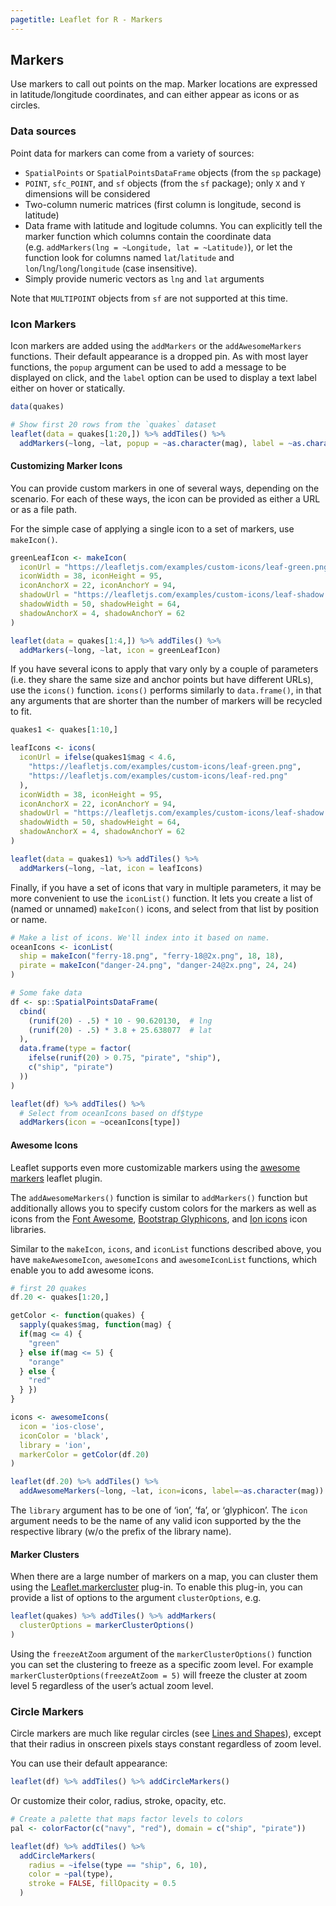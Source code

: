 ```yaml
---
pagetitle: Leaflet for R - Markers
---
```


## Markers

Use markers to call out points on the map. Marker locations are expressed in latitude/longitude coordinates, and can either appear as icons or as circles.

### Data sources

Point data for markers can come from a variety of sources:

- `SpatialPoints` or `SpatialPointsDataFrame` objects (from the `sp` package)
- `POINT`, `sfc_POINT`, and `sf` objects (from the `sf` package); only `X` and `Y` dimensions will be considered
- Two-column numeric matrices (first column is longitude, second is latitude)
- Data frame with latitude and logitude columns. You can explicitly tell the marker function which columns contain the coordinate data (e.g. `addMarkers(lng = ~Longitude, lat = ~Latitude)`), or let the function look for columns named `lat`/`latitude` and `lon`/`lng`/`long`/`longitude` (case insensitive).
- Simply provide numeric vectors as `lng` and `lat` arguments

Note that `MULTIPOINT` objects from `sf` are not supported at this time.

### Icon Markers

Icon markers are added using the `addMarkers` or the `addAwesomeMarkers` functions. Their default appearance is a dropped pin. As with most layer functions, the `popup` argument can be used to add a message to be displayed on click, and the `label` option can be used to display a text label either on hover or statically.

```r
data(quakes)

# Show first 20 rows from the `quakes` dataset
leaflet(data = quakes[1:20,]) %>% addTiles() %>%
  addMarkers(~long, ~lat, popup = ~as.character(mag), label = ~as.character(mag))
```

#### Customizing Marker Icons

You can provide custom markers in one of several ways, depending on the scenario. For each of these ways, the icon can be provided as either a URL or as a file path.

For the simple case of applying a single icon to a set of markers, use `makeIcon()`.

```r
greenLeafIcon <- makeIcon(
  iconUrl = "https://leafletjs.com/examples/custom-icons/leaf-green.png",
  iconWidth = 38, iconHeight = 95,
  iconAnchorX = 22, iconAnchorY = 94,
  shadowUrl = "https://leafletjs.com/examples/custom-icons/leaf-shadow.png",
  shadowWidth = 50, shadowHeight = 64,
  shadowAnchorX = 4, shadowAnchorY = 62
)

leaflet(data = quakes[1:4,]) %>% addTiles() %>%
  addMarkers(~long, ~lat, icon = greenLeafIcon)
```

If you have several icons to apply that vary only by a couple of parameters (i.e. they share the same size and anchor points but have different URLs), use the `icons()` function. `icons()` performs similarly to `data.frame()`, in that any arguments that are shorter than the number of markers will be recycled to fit.

```r
quakes1 <- quakes[1:10,]

leafIcons <- icons(
  iconUrl = ifelse(quakes1$mag < 4.6,
    "https://leafletjs.com/examples/custom-icons/leaf-green.png",
    "https://leafletjs.com/examples/custom-icons/leaf-red.png"
  ),
  iconWidth = 38, iconHeight = 95,
  iconAnchorX = 22, iconAnchorY = 94,
  shadowUrl = "https://leafletjs.com/examples/custom-icons/leaf-shadow.png",
  shadowWidth = 50, shadowHeight = 64,
  shadowAnchorX = 4, shadowAnchorY = 62
)

leaflet(data = quakes1) %>% addTiles() %>%
  addMarkers(~long, ~lat, icon = leafIcons)
```

Finally, if you have a set of icons that vary in multiple parameters, it may be more convenient to use the `iconList()` function. It lets you create a list of (named or unnamed) `makeIcon()` icons, and select from that list by position or name.

```r
# Make a list of icons. We'll index into it based on name.
oceanIcons <- iconList(
  ship = makeIcon("ferry-18.png", "ferry-18@2x.png", 18, 18),
  pirate = makeIcon("danger-24.png", "danger-24@2x.png", 24, 24)
)

# Some fake data
df <- sp::SpatialPointsDataFrame(
  cbind(
    (runif(20) - .5) * 10 - 90.620130,  # lng
    (runif(20) - .5) * 3.8 + 25.638077  # lat
  ),
  data.frame(type = factor(
    ifelse(runif(20) > 0.75, "pirate", "ship"),
    c("ship", "pirate")
  ))
)

leaflet(df) %>% addTiles() %>%
  # Select from oceanIcons based on df$type
  addMarkers(icon = ~oceanIcons[type])
```

#### Awesome Icons

Leaflet supports even more customizable markers using the [awesome markers](https://github.com/lvoogdt/Leaflet.awesome-markers) leaflet plugin.


The `addAwesomeMarkers()` function is similar to `addMarkers()` function but additionally allows you to specify custom colors for the markers as well as icons from the [Font Awesome](http://fontawesome.io/icons/), [Bootstrap Glyphicons](https://getbootstrap.com/components/), and [Ion icons](http://ionicons.com/) icon libraries.

Similar to the `makeIcon`, `icons`, and `iconList` functions described above, you have `makeAwesomeIcon`, `awesomeIcons` and `awesomeIconList` functions, which enable you to add awesome icons.

```r
# first 20 quakes
df.20 <- quakes[1:20,]

getColor <- function(quakes) {
  sapply(quakes$mag, function(mag) {
  if(mag <= 4) {
    "green"
  } else if(mag <= 5) {
    "orange"
  } else {
    "red"
  } })
}

icons <- awesomeIcons(
  icon = 'ios-close',
  iconColor = 'black',
  library = 'ion',
  markerColor = getColor(df.20)
)

leaflet(df.20) %>% addTiles() %>%
  addAwesomeMarkers(~long, ~lat, icon=icons, label=~as.character(mag))

```

The `library` argument has to be one of 'ion', 'fa', or 'glyphicon'. The `icon` argument needs to be the name of any valid icon supported by the the respective library (w/o the prefix of the library name).

#### Marker Clusters

When there are a large number of markers on a map, you can cluster them using the [Leaflet.markercluster](https://github.com/Leaflet/Leaflet.markercluster) plug-in. To enable this plug-in, you can provide a list of options to the argument `clusterOptions`, e.g.

```r
leaflet(quakes) %>% addTiles() %>% addMarkers(
  clusterOptions = markerClusterOptions()
)
```

Using the `freezeAtZoom` argument of the `markerClusterOptions()` function you can set the clustering to freeze as a specific zoom level. For example `markerClusterOptions(freezeAtZoom = 5)` will freeze the cluster at zoom level 5 regardless of the user's actual zoom level.

### Circle Markers

Circle markers are much like regular circles (see [Lines and Shapes](shapes.html)), except that their radius in onscreen pixels stays constant regardless of zoom level.

You can use their default appearance:

```r
leaflet(df) %>% addTiles() %>% addCircleMarkers()
```

Or customize their color, radius, stroke, opacity, etc.

```r
# Create a palette that maps factor levels to colors
pal <- colorFactor(c("navy", "red"), domain = c("ship", "pirate"))

leaflet(df) %>% addTiles() %>%
  addCircleMarkers(
    radius = ~ifelse(type == "ship", 6, 10),
    color = ~pal(type),
    stroke = FALSE, fillOpacity = 0.5
  )
```

